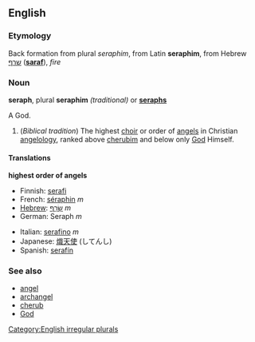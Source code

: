 ==English==

===Etymology===
Back formation from plural ''seraphim'', from Latin '''seraphim''', from Hebrew [[שרף]] ('''[[saraf]]'''), ''fire''

===Noun===
'''seraph''', plural '''seraphim''' ''(traditional)'' or '''[[seraphs]]'''


A God.

# (''Biblical tradition'') The highest [[choir]] or order of [[angel]]s in Christian [[angelology]], ranked above [[cherub]]im and below only [[God]] Himself.

====Translations====
'''highest order of angels'''
{{top}}
*Finnish: [[serafi]]
*French: [[séraphin]] ''m''
*[[Hebrew]]: [[שרף|שָׂרָף]] ''m''
*German: Seraph ''m''
{{mid}}
*Italian: [[serafino]] ''m''
*Japanese: [[熾天使]] (してんし)
*Spanish: [[serafín]]
{{bottom}}

===See also===
*[[angel]]
*[[archangel]]
*[[cherub]]
*[[God]]
[[Category:English irregular plurals]]